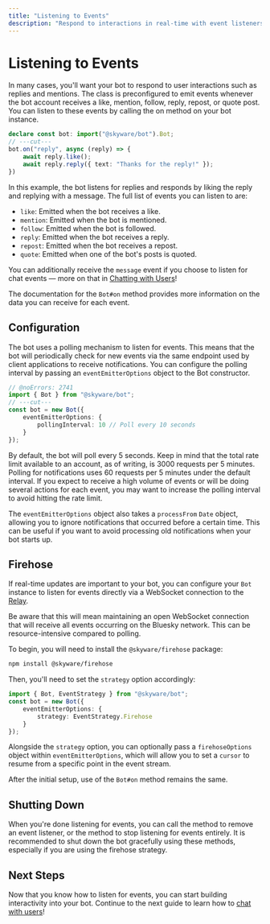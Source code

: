 ```yaml
---
title: "Listening to Events"
description: "Respond to interactions in real-time with event listeners."
---
```


# Listening to Events

In many cases, you'll want your bot to respond to user interactions such as replies and mentions. The <Reference to="/docs/bot/classes/Bot" /> class is preconfigured to emit events whenever the bot account receives a like, mention, follow, reply, repost, or quote post. You can listen to these events by calling the <Reference to="/docs/bot/classes/Bot#on" type="Method">on</Reference> method on your bot instance.

```ts twoslash
declare const bot: import("@skyware/bot").Bot;
// ---cut---
bot.on("reply", async (reply) => {
	await reply.like();
	await reply.reply({ text: "Thanks for the reply!" });
})
```

In this example, the bot listens for replies and responds by liking the reply and replying with a message. The full list of events you can listen to are:

- `like`: Emitted when the bot receives a like.
- `mention`: Emitted when the bot is mentioned.
- `follow`: Emitted when the bot is followed.
- `reply`: Emitted when the bot receives a reply.
- `repost`: Emitted when the bot receives a repost.
- `quote`: Emitted when one of the bot's posts is quoted.

You can additionally receive the `message` event if you choose to listen for chat events — more on that in [Chatting with Users](/guides/bot/introduction/chatting-with-users#receiving-message-events)!

The documentation for the `Bot#on` method provides more information on the data you can receive for each event.

## Configuration

The bot uses a polling mechanism to listen for events. This means that the bot will periodically check for new events via the same endpoint used by client applications to receive notifications. You can configure the polling interval by passing an <Reference to="/docs/bot/types/BotEventEmitterOptions">`eventEmitterOptions`</Reference> object to the Bot <Reference to="/docs/bot/classes/Bot#constructor" type="Constructor">constructor</Reference>.

```ts twoslash
// @noErrors: 2741
import { Bot } from "@skyware/bot";
// ---cut---
const bot = new Bot({
    eventEmitterOptions: {
        pollingInterval: 10 // Poll every 10 seconds
    }
});
```

By default, the bot will poll every 5 seconds. Keep in mind that the total rate limit available to an account, as of writing, is 3000 requests per 5 minutes. Polling for notifications uses 60 requests per 5 minutes under the default interval. If you expect to receive a high volume of events or will be doing several actions for each event, you may want to increase the polling interval to avoid hitting the rate limit.

The `eventEmitterOptions` object also takes a `processFrom` `Date` object, allowing you to ignore notifications that occurred before a certain time. This can be useful if you want to avoid processing old notifications when your bot starts up.

## Firehose

If real-time updates are important to your bot, you can configure your `Bot` instance to listen for events directly via a WebSocket connection to the [Relay](/guides/bot/glossary#relay).

Be aware that this will mean maintaining an open WebSocket connection that will receive all events occurring on the Bluesky network. This can be resource-intensive compared to polling.

To begin, you will need to install the `@skyware/firehose` package:

```bash
npm install @skyware/firehose
```

Then, you'll need to set the `strategy` option accordingly:

```ts twoslash
import { Bot, EventStrategy } from "@skyware/bot";
const bot = new Bot({
    eventEmitterOptions: {
        strategy: EventStrategy.Firehose
    }
});
```

Alongside the `strategy` option, you can optionally pass a <Reference to="/docs/firehose/types/FirehoseOptions">`firehoseOptions`</Reference> object within `eventEmitterOptions`, which will allow you to set a `cursor` to resume from a specific point in the event stream.

After the initial setup, use of the `Bot#on` method remains the same.

## Shutting Down

When you're done listening for events, you can call the <Reference to="/docs/bot/classes/Bot#off" type="Method" /> method to remove an event listener, or the <Reference to="/docs/bot/classes/Bot#removeAllListeners" type="Method" /> method to stop listening for events entirely. It is recommended to shut down the bot gracefully using these methods, especially if you are using the firehose strategy.

## Next Steps

Now that you know how to listen for events, you can start building interactivity into your bot. Continue to the next guide to learn how to [chat with users](/guides/bot/introduction/chatting-with-users)!
